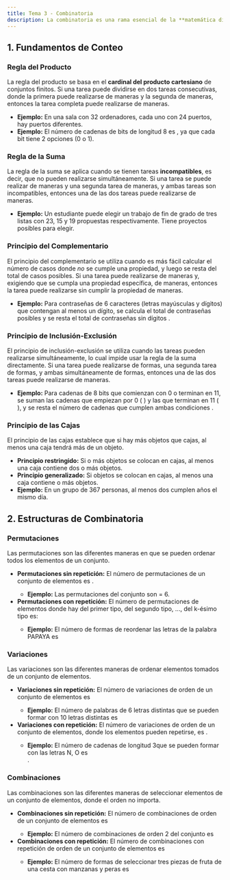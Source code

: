 ```yaml
---
title: Tema 3 - Combinatoria
description: La combinatoria es una rama esencial de la **matemática discreta** que se enfoca en problemas de enumeración y conteo. Se utiliza para determinar el número de posibles arreglos o selecciones de un conjunto de objetos bajo ciertas condiciones. 
---
```



## 1. Fundamentos de Conteo

### Regla del Producto

La regla del producto se basa en el **cardinal del producto cartesiano** de conjuntos finitos. Si una tarea puede dividirse en dos tareas consecutivas, donde la primera puede realizarse de <Latex formula="n_1" /> maneras y la segunda de <Latex formula="n_2" /> maneras, entonces la tarea completa puede realizarse de <Latex formula="n_1 \cdot n_2" /> maneras.

- **Ejemplo:** En una sala con 32 ordenadores, cada uno con 24 puertos, hay <Latex formula="32 \cdot 24 = 768" /> puertos diferentes.
- **Ejemplo:** El número de cadenas de bits de longitud 8 es <Latex formula="2^8 = 256" />, ya que cada bit tiene 2 opciones (0 o 1).

### Regla de la Suma

La regla de la suma se aplica cuando se tienen tareas **incompatibles**, es decir, que no pueden realizarse simultáneamente. Si una tarea se puede realizar de <Latex formula="n_1" /> maneras y una segunda tarea de <Latex formula="n_2" /> maneras, y ambas tareas son incompatibles, entonces una de las dos tareas puede realizarse de <Latex formula="n_1 + n_2" /> maneras.

- **Ejemplo:** Un estudiante puede elegir un trabajo de fin de grado de tres listas con 23, 15 y 19 propuestas respectivamente. Tiene <Latex formula="23 + 15 + 19 = 57" /> proyectos posibles para elegir.

### Principio del Complementario

El principio del complementario se utiliza cuando es más fácil calcular el número de casos donde *no* se cumple una propiedad, y luego se resta del total de casos posibles. Si una tarea puede realizarse de <Latex formula="n_1" /> maneras y, exigiendo que se cumpla una propiedad específica, de <Latex formula="n_2" /> maneras, entonces la tarea puede realizarse sin cumplir la propiedad de <Latex formula="n_1 - n_2" /> maneras.

- **Ejemplo:** Para contraseñas de 6 caracteres (letras mayúsculas y dígitos) que contengan al menos un dígito, se calcula el total de contraseñas posibles <Latex formula="37^6" /> y se resta el total de contraseñas sin dígitos <Latex formula="27^6" />.

### Principio de Inclusión-Exclusión

El principio de inclusión-exclusión se utiliza cuando las tareas pueden realizarse simultáneamente, lo cual impide usar la regla de la suma directamente. Si una tarea puede realizarse de <Latex formula="n_1" /> formas, una segunda tarea de <Latex formula="n_2" /> formas, y ambas simultáneamente de <Latex formula="n_{12}" /> formas, entonces una de las dos tareas puede realizarse de <Latex formula="n_1 + n_2 - n_{12}" /> maneras.

- **Ejemplo:** Para cadenas de 8 bits que comienzan con 0 o terminan en 11, se suman las cadenas que empiezan por 0 ( <Latex formula="2^7" /> ) y las que terminan en 11 ( <Latex formula="2^6" /> ), y se resta el número de cadenas que cumplen ambas condiciones <Latex formula="2^5" />.

### Principio de las Cajas

El principio de las cajas establece que si hay más objetos que cajas, al menos una caja tendrá más de un objeto.

- **Principio restringido:** Si <Latex formula="k + 1" /> o más objetos se colocan en <Latex formula="k" /> cajas, al menos una caja contiene dos o más objetos.
- **Principio generalizado:** Si <Latex formula="n" /> objetos se colocan en <Latex formula="k" /> cajas, al menos una caja contiene <Latex formula="\lceil n / k \rceil" /> o más objetos.
- **Ejemplo:** En un grupo de 367 personas, al menos dos cumplen años el mismo día.

## 2. Estructuras de Combinatoria

### Permutaciones

Las permutaciones son las diferentes maneras en que se pueden ordenar todos los elementos de un conjunto.

- **Permutaciones sin repetición:** El número de permutaciones de un conjunto de <Latex formula="n" /> elementos es <Latex formula="n!" />.
  - **Ejemplo:** Las permutaciones del conjunto <Latex formula="\{1, 2, 3\}" /> son <Latex formula="3!" /> = 6.
- **Permutaciones con repetición:** El número de permutaciones de <Latex formula="n" /> elementos donde hay <Latex formula="n_1" /> del primer tipo, <Latex formula="n_2" /> del segundo tipo, ..., <Latex formula="n_k" /> del k-ésimo tipo es:  
  <Latex formula="\frac{n!}{n_1! \cdot n_2! \cdot \ldots \cdot n_k!}" display={true} />
  - **Ejemplo:** El número de formas de reordenar las letras de la palabra PAPAYA es  
    <Latex formula="\frac{6!}{2! \cdot 3! \cdot 1!} = 60" display={true} />

### Variaciones

Las variaciones son las diferentes maneras de ordenar <Latex formula="r" /> elementos tomados de un conjunto de <Latex formula="n" /> elementos.

- **Variaciones sin repetición:** El número de variaciones de orden <Latex formula="r" /> de un conjunto de <Latex formula="n" /> elementos es  
  <Latex formula="\frac{n!}{(n - r)!}" display={true} />
  - **Ejemplo:** El número de palabras de 6 letras distintas que se pueden formar con 10 letras distintas es  
    <Latex formula="\frac{10!}{(10-6)!} = 151200" display={true} />
- **Variaciones con repetición:** El número de variaciones de orden <Latex formula="r" /> de un conjunto de <Latex formula="n" /> elementos, donde los elementos pueden repetirse, es <Latex formula="n^r" />.
  - **Ejemplo:** El número de cadenas de longitud 3que se pueden formar con las letras N, O es  
    <Latex formula="2^3 = 8" display={true} />.

### Combinaciones

Las combinaciones son las diferentes maneras de seleccionar <Latex formula="r" /> elementos de un conjunto de <Latex formula="n" /> elementos, donde el orden no importa.

- **Combinaciones sin repetición:** El número de combinaciones de orden <Latex formula="r" /> de un conjunto de <Latex formula="n" /> elementos es  
  <Latex formula="\frac{n!}{(n - r)! \cdot r!}" display={true}/>
  - **Ejemplo:** El número de combinaciones de orden 2 del conjunto <Latex formula="\{1, 2, 3\}" /> es  
    <Latex formula="\frac{3!}{(3-2)! \cdot 2!} = 3" display={true}/>
- **Combinaciones con repetición:** El número de combinaciones con repetición de orden <Latex formula="r" /> de un conjunto de <Latex formula="n" /> elementos es  
  <Latex formula="\frac{(n + r - 1)!}{r! \cdot (n - 1)!}" display={true}/>
  - **Ejemplo:** El número de formas de seleccionar tres piezas de fruta de una cesta con manzanas y peras es  
    <Latex formula="\frac{(2+3-1)!}{3! \cdot 1!} = 4" display={true}/>